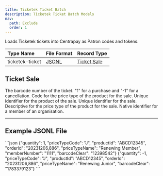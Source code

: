 ```yaml
---
title: Ticketek Ticket Batch
description: Ticketek Ticket Batch Models
nav:
  path: Exclude
  order: 1
---
```


Loads Ticketek tickets into Centrapay as Patron codes and tokens.

|    Type Name    |           File Format           |    Record Type    |
| :-------------- | :------------------------------ | :---------------- |
| ticketek-ticket | [JSONL](https://jsonlines.org/) | [Ticket Sale](#ticket-sale) |

## Ticket Sale

<Properties>
  <Property name="barcodeClear" type="string">
    The barcode number of the ticket.
  </Property>

  <Property name="quantity" type="number">
    "1" for a purchase and "-1" for a cancellation.
  </Property>

  <Property name="priceTypeCode" type="string">
    Code for the price type of the product for the sale.
  </Property>

  <Property name="productId" type="string">
    Unique identifier for the product of the sale.
  </Property>

  <Property name="orderId" type="string">
    Unique identifier for the sale.
  </Property>

  <Property name="priceTypeName" type="string">
    Descriptive for the price type of the product for the sale.
  </Property>

  <Property name="memberNumber" type="string">
    Native identifier for a member of an organisation.
  </Property>
</Properties>

---

## Example JSONL File

<CodePanel title="Example JSONL">
  ```json
  {"quantity": 1, "priceTypeCode": "J", "productId": "ABCD12345", "orderId": "20231206,886", "priceTypeName": "Renewing Member", "memberNumber": "1111", "barcodeClear": "12398542"}
  {"quantity": -1, "priceTypeCode": "J", "productId": "ABCD12345", "orderId": "20231206,886", "priceTypeName": "Renewing Junior", "barcodeClear": "1783379123"}
  ```
</CodePanel>
